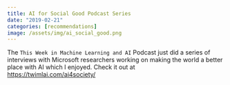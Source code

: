 ```yaml
---
title: AI for Social Good Podcast Series
date: "2019-02-21"
categories: [recommendations]
image: /assets/img/ai_social_good.png
---
```


The `This Week in Machine Learning and AI` Podcast just did a series of interviews with Microsoft researchers working on making the world a better place with AI which I enjoyed. Check it out at [https://twimlai.com/ai4society/](https://twimlai.com/ai4society/)
